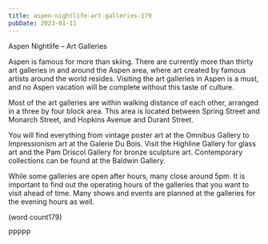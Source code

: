 ```yaml
---
title: aspen-nightlife-art-galleries-179
pubDate: 2023-01-11
---
```


Aspen Nightlife – Art Galleries

Aspen is famous for more than skiing. There are 
currently more than thirty art galleries in and around 
the Aspen area, where art created by famous artists 
around the world resides. Visiting the art galleries in 
Aspen is a must, and no Aspen vacation will be 
complete without this taste of culture.

Most of the art galleries are within walking distance 
of each other, arranged in a three by four block area. 
This area is located between Spring Street and 
Monarch Street, and Hopkins Avenue and Durant 
Street. 

You will find everything from vintage poster art at the 
Omnibus Gallery to Impressionism art at the Galerie 
Du Bois. Visit the Highline Gallery for glass art and 
the Pam Driscol Gallery for bronze sculpture art. 
Contemporary collections can be found at the 
Baldwin Gallery. 

While some galleries are open after hours, many 
close around 5pm. It is important to find out the 
operating hours of the galleries that you want to visit 
ahead of time. Many shows and events are planned 
at the galleries for the evening hours as well. 

(word count179)

PPPPP